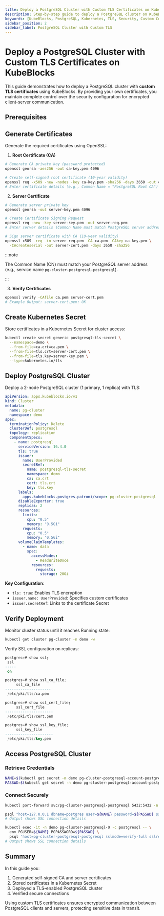```yaml
---
title: Deploy a PostgreSQL Cluster with Custom TLS Certificates on KubeBlocks
description: Step-by-step guide to deploy a PostgreSQL cluster on KubeBlocks using custom TLS certificates for secure communication. Includes certificate generation, cluster deployment, and connection verification.
keywords: [KubeBlocks, PostgreSQL, Kubernetes, TLS, Security, Custom Certificates]
sidebar_position: 2
sidebar_label: PostgreSQL Cluster with Custom TLS
---
```



# Deploy a PostgreSQL Cluster with Custom TLS Certificates on KubeBlocks

This guide demonstrates how to deploy a PostgreSQL cluster with **custom TLS certificates** using KubeBlocks. By providing your own certificates, you maintain complete control over the security configuration for encrypted client-server communication.

## Prerequisites


<Prerequisites />

## Generate Certificates

Generate the required certificates using OpenSSL:

1. **Root Certificate (CA)**
```bash
# Generate CA private key (password protected)
openssl genrsa -aes256 -out ca-key.pem 4096

# Create self-signed root certificate (10-year validity)
openssl req -x509 -new -nodes -key ca-key.pem -sha256 -days 3650 -out ca.pem
# Enter certificate details (e.g., Common Name = "PostgreSQL Root CA")
```

2. **Server Certificate**
```bash
# Generate server private key
openssl genrsa -out server-key.pem 4096

# Create Certificate Signing Request
openssl req -new -key server-key.pem -out server-req.pem
# Enter server details (Common Name must match PostgreSQL server address)

# Sign server certificate with CA (10-year validity)
openssl x509 -req -in server-req.pem -CA ca.pem -CAkey ca-key.pem \
  -CAcreateserial -out server-cert.pem -days 3650 -sha256
```

:::note

The Common Name (CN) must match your PostgreSQL server address (e.g., service name `pg-cluster-postgresql-postgresql`).

:::

3. **Verify Certificates**
```bash
openssl verify -CAfile ca.pem server-cert.pem
# Example Output: server-cert.pem: OK
```

## Create Kubernetes Secret

Store certificates in a Kubernetes Secret for cluster access:

```bash
kubectl create secret generic postgresql-tls-secret \
  --namespace=demo \
  --from-file=ca.crt=ca.pem \
  --from-file=tls.crt=server-cert.pem \
  --from-file=tls.key=server-key.pem \
  --type=kubernetes.io/tls
```

## Deploy PostgreSQL Cluster

Deploy a 2-node PostgreSQL cluster (1 primary, 1 replica) with TLS:

```yaml
apiVersion: apps.kubeblocks.io/v1
kind: Cluster
metadata:
  name: pg-cluster
  namespace: demo
spec:
  terminationPolicy: Delete
  clusterDef: postgresql
  topology: replication
  componentSpecs:
    - name: postgresql
      serviceVersion: 16.4.0
      tls: true
      issuer:
        name: UserProvided
        secretRef:
          name: postgresql-tls-secret
          namespace: demo
          ca: ca.crt
          cert: tls.crt
          key: tls.key
      labels:
        apps.kubeblocks.postgres.patroni/scope: pg-cluster-postgresql
      disableExporter: true
      replicas: 2
      resources:
        limits:
          cpu: "0.5"
          memory: "0.5Gi"
        requests:
          cpu: "0.5"
          memory: "0.5Gi"
      volumeClaimTemplates:
        - name: data
          spec:
            accessModes:
              - ReadWriteOnce
            resources:
              requests:
                storage: 20Gi
```

**Key Configuration**:
- `tls: true`: Enables TLS encryption
- `issuer.name: UserProvided`: Specifies custom certificates
- `issuer.secretRef`: Links to the certificate Secret

## Verify Deployment

Monitor cluster status until it reaches Running state:

```bash
kubectl get cluster pg-cluster -n demo -w
```

Verify SSL configuration on replicas:

```sql
postgres=# show ssl;
 ssl
-----
 on

postgres=# show ssl_ca_file;
     ssl_ca_file
---------------------
 /etc/pki/tls/ca.pem

postgres=# show ssl_cert_file;
     ssl_cert_file
----------------------
 /etc/pki/tls/cert.pem

postgres=# show ssl_key_file;
     ssl_key_file
----------------------
 /etc/pki/tls/key.pem
```

## Access PostgreSQL Cluster

### Retrieve Credentials

```bash
NAME=$(kubectl get secret -n demo pg-cluster-postgresql-account-postgres -o jsonpath='{.data.username}' | base64 --decode)
PASSWD=$(kubectl get secret -n demo pg-cluster-postgresql-account-postgres -o jsonpath='{.data.password}' | base64 --decode)
```

### Connect Securely

<Tabs>
<TabItem value="require" label="sslmode=require" default>

```bash
kubectl port-forward svc/pg-cluster-postgresql-postgresql 5432:5432 -n demo

psql "host=127.0.0.1 dbname=postgres user=${NAME} password=${PASSWD} sslmode=require"
# Output shows SSL connection details
```

</TabItem>

<TabItem value="verify-full" label="sslmode=verify-full">

```bash
kubectl exec -it -n demo pg-cluster-postgresql-0 -c postgresql -- \
  env PGUSER=${NAME} PGPASSWORD=${PASSWD} \
  psql 'host=pg-cluster-postgresql-postgresql sslmode=verify-full sslrootcert=/etc/pki/tls/ca.pem'
# Output shows SSL connection details
```

</TabItem>
</Tabs>

## Summary

In this guide you:
1. Generated self-signed CA and server certificates
2. Stored certificates in a Kubernetes Secret
3. Deployed a TLS-enabled PostgreSQL cluster
4. Verified secure connections

Using custom TLS certificates ensures encrypted communication between PostgreSQL clients and servers, protecting sensitive data in transit.